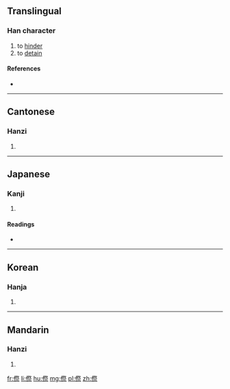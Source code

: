 ==Translingual==

===Han character===
{{Han char|rn=9|rad=人|as=11|sn=13|four=2229<sub>1</sub>|canj=人月人火 (OBOF)|ids=⿰[[亻]][[祭]]}}

# to [[hinder]]
# to [[detain]]

====References====
* {{Han ref|kx=0115.050|dkj=01033|dj=0245.030|hdz=10214.010|uh=50BA|ud=20666|bh=DCBF|bd=56511}}

----

==Cantonese==

===Hanzi===
{{yue-hanzi|jyut=|y=chai3}}

# {{defn|lang=yue|sort=人11}}

----

==Japanese==

===Kanji===
{{ja-kanji|grade=|rs=人11}}

# {{defn|lang=ja|sort=人11}}

====Readings====
* {{ja-readings|on=[[てい]] (tei), [[たい]] (tai)|kun=[[とまる]] (tomaru), [[とどまる]] (todomaru)}}

----

==Korean==

===Hanja===
{{ko-hanja|hangeul=제|rv=je|mr=che}}

# {{defn|lang=ko|sort=人11}}

----

==Mandarin==

===Hanzi===
{{cmn-hanzi|pin=[[chì]] ([[chi4]]), [[lóu]] ([[lou2]])|wg=ch'ih<sup>4</sup>, lou<sup>2</sup>}}

# {{defn|lang=cmn|sort=人11}}

[[fr:傺]]
[[li:傺]]
[[hu:傺]]
[[mg:傺]]
[[pl:傺]]
[[zh:傺]]
